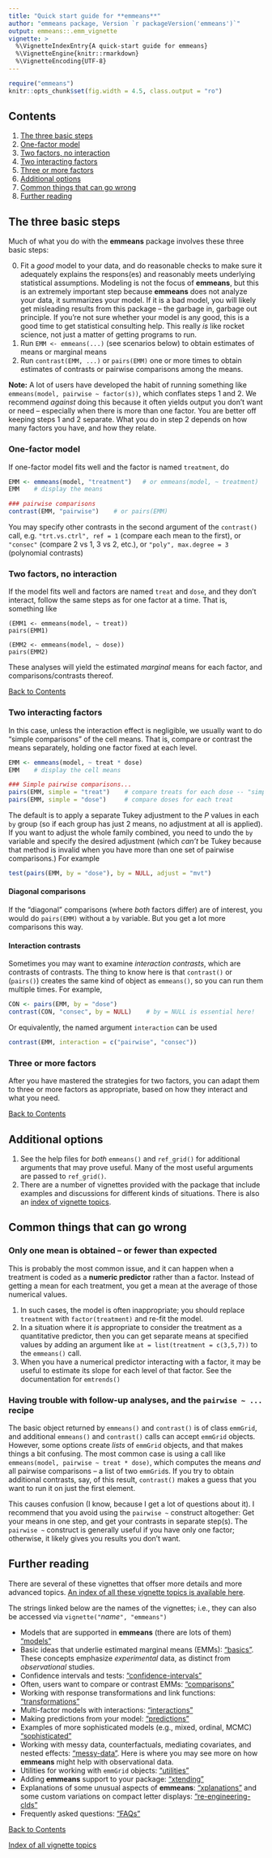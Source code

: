 ```yaml
---
title: "Quick start guide for **emmeans**"
author: "emmeans package, Version `r packageVersion('emmeans')`"
output: emmeans::.emm_vignette
vignette: >
  %\VignetteIndexEntry{A quick-start guide for emmeans}
  %\VignetteEngine{knitr::rmarkdown}
  %\VignetteEncoding{UTF-8}
---
```

```r
require("emmeans")
knitr::opts_chunk$set(fig.width = 4.5, class.output = "ro")
```

<!-- @index Quick-start guide; **emmeans** package!Quick-start guide -->

## Contents {#contents}
  1. [The three basic steps](#steps)
  2. [One-factor model](#one-factor)
  3. [Two factors, no interaction](#additive)
  4. [Two interacting factors](#interactions)
  5. [Three or more factors](#multi-factor)
  6. [Additional options](#options)
  7. [Common things that can go wrong](#problems)
  8. [Further reading](#more)


## The three basic steps {#steps}
Much of what you do with the **emmeans** package involves these three basic steps:

  0. Fit a *good* model to your data, and do reasonable checks to make sure
     it adequately explains the respons(es) and reasonably meets underlying 
     statistical assumptions. Modeling is not the focus of **emmeans**, but this
     is an extremely important step because **emmeans** does not analyze your data,
     it summarizes your model. If it is a bad model, you will likely get 
     misleading results from this package -- the garbage in, garbage out principle.
     If you're not sure whether your model is any good, this is a good time
     to get statistical consulting help. This really *is* like rocket science, not
     just a matter of getting programs to run.
  1. Run  `EMM <- emmeans(...)` (see scenarios below) to obtain estimates of 
     means or marginal means
  2. Run `contrast(EMM, ...)` or `pairs(EMM)` one or more times to obtain
     estimates of contrasts or pairwise comparisons among the means.

**Note:** A lot of users have developed the habit of running something like 
`emmeans(model, pairwise ~ factor(s))`, which conflates steps 1 and 2. We recommend
*against* doing this because it often yields output you don't want or need -- especially
when there is more than one factor. You are better off keeping steps 1 and 2 separate.
What you do in step 2 depends on how many factors you have, and how they relate.
     
### One-factor model {#one-factor}
If one-factor model fits well and the factor is named `treatment`, do
```r
EMM <- emmeans(model, "treatment")   # or emmeans(model, ~ treatment)
EMM    # display the means

### pairwise comparisons
contrast(EMM, "pairwise")    # or pairs(EMM)
```
You may specify other contrasts in the second argument of the `contrast()` call, e.g. `"trt.vs.ctrl", ref = 1` (compare each mean to the first),
or `"consec"` (compare 2 vs 1, 3 vs 2, etc.), or `"poly", max.degree = 3` (polynomial contrasts)

### Two factors, no interaction {#additive}
If the model fits well and factors are named `treat` and `dose`, and they don't interact, follow 
the same steps as for one factor at a time.
That is, something like
```
(EMM1 <- emmeans(model, ~ treat))
pairs(EMM1)

(EMM2 <- emmeans(model, ~ dose))
pairs(EMM2)
```
These analyses will yield the estimated *marginal* means for
each factor, and comparisons/contrasts thereof.


[Back to Contents](#contents)

### Two interacting factors {#interactions}
In this case, unless the interaction effect is negligible, we usually want to 
do "simple comparisons" of the cell means. That is, compare
or contrast the means separately, holding one factor fixed at each level.
```r
EMM <- emmeans(model, ~ treat * dose)
EMM    # display the cell means

### Simple pairwise comparisons...
pairs(EMM, simple = "treat")    # compare treats for each dose -- "simple effects"
pairs(EMM, simple = "dose")     # compare doses for each treat
```
The default is to apply a separate Tukey adjustment to the *P* values in each
`by` group (so if each group has just 2 means, no adjustment at all is applied).
If you want to adjust the whole family combined, you need to undo the `by` variable
and specify the desired adjustment (which *can't* be Tukey because that method
is invalid when you have more than one set of pairwise comparisons.) For example
```r
test(pairs(EMM, by = "dose"), by = NULL, adjust = "mvt")
```
#### Diagonal comparisons
If the "diagonal" comparisons (where *both* factors differ) are of
interest, you would do `pairs(EMM)` without a `by` variable. But you get a lot more
comparisons this way.

#### Interaction contrasts
Sometimes you may want to examine *interaction contrasts*, which are contrasts of contrasts. The thing to know here is that `contrast()` or (`pairs()`) creates the same kind of object as `emmeans()`, so you can run them multiple times. For example,
```r
CON <- pairs(EMM, by = "dose")
contrast(CON, "consec", by = NULL)    # by = NULL is essential here!
```
Or equivalently, the named argument `interaction` can be used
```r
contrast(EMM, interaction = c("pairwise", "consec"))
```

### Three or more factors {#multi-factor}
After you have mastered the strategies for two factors, you can adapt them to
three or more factors as appropriate, based on how they interact and what you need.

[Back to Contents](#contents)


## Additional options {#options}
  1. See the help files for *both* `emmeans()` and `ref_grid()` for additional
     arguments that may prove useful. Many of the most useful arguments are
     passed to `ref_grid()`.
  2. There are a number of vignettes provided with the package that include
     examples and discussions for different kinds of situations. There is also an 
     [index of vignette topics](vignette-topics.html).

## Common things that can go wrong {#problems}

### Only one mean is obtained -- or fewer than expected {#covar}
<!-- @index Only one mean; Too few means -->
This is probably the most common issue, and it can happen when a treatment is coded as a 
**numeric predictor** rather than a factor. Instead of getting a mean for each 
treatment, you get a mean at the average of those numerical values. 

  1. In such cases, the model is often inappropriate; you should replace 
     `treatment` with `factor(treatment)` and re-fit the model.
  2. In a situation where it *is* appropriate to consider the treatment as a
     quantitative predictor, then you can get separate means at specified
     values by adding an argument like `at = list(treatment = c(3,5,7))`
     to the `emmeans()` call.
  3. When you have a numerical predictor interacting with a factor, it may be
     useful to estimate its slope for each level of that factor. See the documentation
     for `emtrends()`
     
### Having trouble with follow-up analyses, and the `pairwise ~ ...` recipe {#pairwise}
<!-- @index `pairwise ~ factors`!Why you should avoid this -->
The basic object returned by `emmeans()` and `contrast()` is of class `emmGrid`,
and additional `emmeans()` and `contrast()` calls can accept `emmGrid` objects.
However, some options create *lists* of `emmGrid` objects, and that makes things 
a bit confusing. The most common case is using a call like 
`emmeans(model, pairwise ~ treat * dose)`, which computes the means *and* 
all pairwise comparisons -- a list of two `emmGrid`s. If you try to obtain additional
contrasts, say, of this result, `contrast()` makes a guess that you want to
run it on just the first element. 

This causes confusion (I know, because I get a lot of questions about it).
I recommend that you avoid using the `pairwise ~` construct altogether: 
Get your means in one step, and get your contrasts in separate step(s).
The `pairwise ~` construct is generally useful if you have only one factor; 
otherwise, it likely gives you results you don't want.

## Further reading {#more}
There are several of these vignettes that offser more details and 
more advanced topics. [An index of all these vignette topics is available here](vignette-topics.html).

The strings linked below are the names of the vignettes; i.e., they can
also be accessed via `vignette("`*name*`", "emmeans")`

  * Models that are supported in **emmeans** (there are lots of them)
    ["models"](models.html)
  * Basic ideas that underlie estimated marginal means (EMMs):
    ["basics"](basics.html). These concepts
    emphasize *experimental* data, as distinct from *observational* studies.
  * Confidence intervals and tests: 
    ["confidence-intervals"](confidence-intervals.html)
  * Often, users want to compare or contrast EMMs: ["comparisons"](comparisons.html)
  * Working with response transformations and link functions:
    ["transformations"](transformations.html)
  * Multi-factor models with interactions: ["interactions"](interactions.html)
  * Making predictions from your model: ["predictions"](predictions.html)
  * Examples of more sophisticated models (e.g., mixed, ordinal, MCMC)
    ["sophisticated"](sophisticated.html)
  * Working with messy data, counterfactuals, mediating covariates, 
    and nested effects: 
    ["messy-data"](messy-data.html). Here is where you may see more on
    how **emmeans** might help with observational data.
  * Utilities for working with `emmGrid` objects: ["utilities"](utilities.html)
  * Adding **emmeans** support to your package: ["xtending"](xtending.html)
  * Explanations of some unusual aspects of **emmeans**: ["xplanations"](xplanations.html)
    and some custom variations on compact letter displays: 
    ["re-engineering-clds"](re-engineering-clds.html)
  * Frequently asked questions: ["FAQs"](FAQs.html)


[Back to Contents](#contents)

[Index of all vignette topics](vignette-topics.html)
